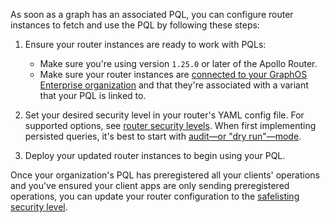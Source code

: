 As soon as a graph has an associated PQL, you can configure router instances to fetch and use the PQL by following these steps:

1. Ensure your router instances are ready to work with PQLs:
    - Make sure you're using version `1.25.0` or later of the Apollo Router.
    - Make sure your router instances are [connected to your GraphOS Enterprise organization](/graphos/enterprise-features/#enabling-enterprise-features) and that they're associated with a variant that your PQL is linked to.

2. Set your desired security level in your router's YAML config file. For supported options, see [router security levels](#router-security-levels). When first implementing persisted queries, it's best to start with [audit—or "dry run"—mode](#audit-mode-dry-run).

3. Deploy your updated router instances to begin using your PQL.

Once your organization's PQL has preregistered all your clients' operations and you've ensured your client apps are only sending preregistered operations, you can update your router configuration to the [safelisting security level](#safelisting).